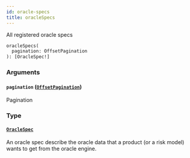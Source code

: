 ```yaml
---
id: oracle-specs
title: oracleSpecs
---
```



All registered oracle specs

```graphql
oracleSpecs(
  pagination: OffsetPagination
): [OracleSpec!]
```


### Arguments

#### `pagination` ([`OffsetPagination`](/docs/testnet/graphql/inputs/offset-pagination))

Pagination


### Type

#### [`OracleSpec`](/docs/testnet/graphql/objects/oracle-spec) 

An oracle spec describe the oracle data that a product (or a risk model)
wants to get from the oracle engine.




